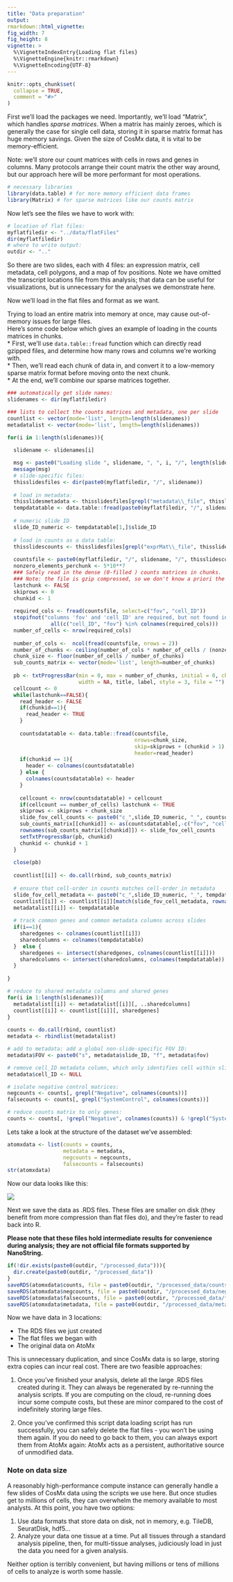 ```yaml
---
title: "Data preparation"
output: 
rmarkdown::html_vignette: 
fig_width: 7 
fig_height: 8 
vignette: >
  %\VignetteIndexEntry{Loading flat files}
  %\VignetteEngine{knitr::rmarkdown}
  %\VignetteEncoding{UTF-8}
---
```

<style>
p.caption {
  font-size: 1.5em;
}
</style>
```r
knitr::opts_chunk$set(
  collapse = TRUE,
  comment = "#>"
)
```


First we'll load the packages we need. 
Importantly, we'll load "Matrix", which handles *sparse matrices*. 
When a matrix has mainly zeroes, which is generally the case for single cell data,
storing it in sparse matrix format has huge memory savings. Given the size of CosMx
data, it is vital to be memory-efficient. 

Note: we'll store our count matrices with cells in rows and genes in columns. 
Many protocols arrange their count matrix the other way around, 
but our approach here will be more performant for most operations. 

```r
# necessary libraries
library(data.table) # for more memory efficient data frames
library(Matrix) # for sparse matrices like our counts matrix
```

Now let's see the files we have to work with:

```r
# location of flat files:
myflatfiledir <- "../data/flatFiles"
dir(myflatfiledir)
# where to write output:
outdir <- ".."
```
So there are two slides, each with 4 files: an expression matrix, cell metadata, cell polygons, and a map of fov positions.
Note we have omitted the transcript locations file from this analysis; that data can be useful for visualizations,
but is unnecessary for the analyses we demonstrate here.

Now we'll load in the flat files and format as we want.

Trying to load an entire matrix into memory at once, may cause out-of-memory issues for large files.  
Here's some code below which gives an example of loading in the counts matrices in chunks.  
* First, we'll use `data.table::fread` function which can directly read gzipped files, and determine how many rows and columns we're working with.  
* Then, we'll read each chunk of data in, and convert it to a low-memory sparse matrix format before moving onto the next chunk.  
* At the end, we'll combine our sparse matrices together.

```r
### automatically get slide names:
slidenames <- dir(myflatfiledir)

### lists to collect the counts matrices and metadata, one per slide
countlist <- vector(mode='list', length=length(slidenames)) 
metadatalist <- vector(mode='list', length=length(slidenames)) 

for(i in 1:length(slidenames)){
   
  slidename <- slidenames[i] 

  msg <- paste0("Loading slide ", slidename, ", ", i, "/", length(slidenames), ".")
  message(msg)    
  # slide-specific files:
  thisslidesfiles <- dir(paste0(myflatfiledir, "/", slidename))
  
  # load in metadata:
  thisslidesmetadata <- thisslidesfiles[grepl("metadata\\_file", thisslidesfiles)]
  tempdatatable <- data.table::fread(paste0(myflatfiledir, "/", slidename, "/", thisslidesmetadata))
  
  # numeric slide ID 
  slide_ID_numeric <- tempdatatable[1,]$slide_ID 
    
  # load in counts as a data table:
  thisslidescounts <- thisslidesfiles[grepl("exprMat\\_file", thisslidesfiles)]
  
  countsfile <- paste0(myflatfiledir, "/", slidename, "/", thisslidescounts)
  nonzero_elements_perchunk <- 5*10**7
  ### Safely read in the dense (0-filled ) counts matrices in chunks.
  ### Note: the file is gzip compressed, so we don't know a priori the number of chunks needed.
  lastchunk <- FALSE 
  skiprows <- 0
  chunkid <- 1
  
  required_cols <- fread(countsfile, select=c("fov", "cell_ID"))
  stopifnot("columns 'fov' and 'cell_ID' are required, but not found in the counts file" = 
              all(c("cell_ID", "fov") %in% colnames(required_cols)))
  number_of_cells <- nrow(required_cols)
  
  number_of_cols <-  ncol(fread(countsfile, nrows = 2))
  number_of_chunks <- ceiling(number_of_cols * number_of_cells / (nonzero_elements_perchunk))
  chunk_size <- floor(number_of_cells / number_of_chunks)
  sub_counts_matrix <- vector(mode='list', length=number_of_chunks)
   
  pb <- txtProgressBar(min = 0, max = number_of_chunks, initial = 0, char = "=",
                       width = NA, title, label, style = 3, file = "")
  cellcount <- 0
  while(lastchunk==FALSE){
    read_header <- FALSE
    if(chunkid==1){
      read_header <- TRUE
    }
    
    countsdatatable <- data.table::fread(countsfile,
                                         nrows=chunk_size,
                                         skip=skiprows + (chunkid > 1),
                                         header=read_header)
    if(chunkid == 1){
      header <- colnames(countsdatatable)
    } else {
      colnames(countsdatatable) <- header
    }
     
    cellcount <- nrow(countsdatatable) + cellcount     
    if(cellcount == number_of_cells) lastchunk <- TRUE
    skiprows <- skiprows + chunk_size
    slide_fov_cell_counts <- paste0("c_",slide_ID_numeric, "_", countsdatatable$fov, "_", countsdatatable$cell_ID)
    sub_counts_matrix[[chunkid]] <- as(countsdatatable[,-c("fov", "cell_ID"),with=FALSE], "sparseMatrix") 
    rownames(sub_counts_matrix[[chunkid]]) <- slide_fov_cell_counts 
    setTxtProgressBar(pb, chunkid)
    chunkid <- chunkid + 1
  }
  
  close(pb)   
  
  countlist[[i]] <- do.call(rbind, sub_counts_matrix) 
  
  # ensure that cell-order in counts matches cell-order in metadata   
  slide_fov_cell_metadata <- paste0("c_",slide_ID_numeric, "_", tempdatatable$fov, "_", tempdatatable$cell_ID)
  countlist[[i]] <- countlist[[i]][match(slide_fov_cell_metadata, rownames(countlist[[i]])),] 
  metadatalist[[i]] <- tempdatatable 
  
  # track common genes and common metadata columns across slides
  if(i==1){
    sharedgenes <- colnames(countlist[[i]]) 
    sharedcolumns <- colnames(tempdatatable)
  }  else {
    sharedgenes <- intersect(sharedgenes, colnames(countlist[[i]]))
    sharedcolumns <- intersect(sharedcolumns, colnames(tempdatatable))
  }
    
}

# reduce to shared metadata columns and shared genes
for(i in 1:length(slidenames)){
  metadatalist[[i]] <- metadatalist[[i]][, ..sharedcolumns]
  countlist[[i]] <- countlist[[i]][, sharedgenes]
}
 
counts <- do.call(rbind, countlist)
metadata <- rbindlist(metadatalist)

# add to metadata: add a global non-slide-specific FOV ID:
metadata$FOV <- paste0("s", metadata$slide_ID, "f", metadata$fov)

# remove cell_ID metadata column, which only identifies cell within slides, not across slides:
metadata$cell_ID <- NULL

# isolate negative control matrices:
negcounts <- counts[, grepl("Negative", colnames(counts))]
falsecounts <- counts[, grepl("SystemControl", colnames(counts))]

# reduce counts matrix to only genes:
counts <- counts[, !grepl("Negative", colnames(counts)) & !grepl("SystemControl", colnames(counts))]


```



Lets take a look at the structure of the dataset we've assembled:
```r
atomxdata <- list(counts = counts,
                  metadata = metadata,
                  negcounts = negcounts,
                  falsecounts = falsecounts)
str(atomxdata)
```

Now our data looks like this:

![](img/data1.png)


Next we save the data as .RDS files. These files are smaller on disk (they 
benefit from more compression than flat files do), and they're faster to read
back into R.

**Please note that these files hold intermediate results for convenience during analysis; they are not official file formats supported by NanoString.**

```r
if(!dir.exists(paste0(outdir, "/processed_data"))){
  dir.create(paste0(outdir, "/processed_data"))
}
saveRDS(atomxdata$counts, file = paste0(outdir, "/processed_data/counts_unfiltered.RDS"))
saveRDS(atomxdata$negcounts, file = paste0(outdir, "/processed_data/negcounts_unfiltered.RDS"))
saveRDS(atomxdata$falsecounts, file = paste0(outdir, "/processed_data/falsecounts_unfiltered.RDS"))
saveRDS(atomxdata$metadata, file = paste0(outdir, "/processed_data/metadata_unfiltered.RDS"))
```

Now we have data in 3 locations:

- The RDS files we just created
- The flat files we began with
- The original data on AtoMx

This is unnecessary duplication, and since CosMx data is so large, storing extra copies can incur real cost. 
There are two feasible approaches:

1. Once you've finished your analysis, delete all the large .RDS files created during it. 
They can always be regenerated by re-running the analysis scripts. 
If you are computing on the cloud, re-running does incur some compute costs, but these are minor compared to the cost of 
indefinitely storing large files. 

2. Once you've confirmed this script data loading script has run successfully,
you can safely delete the flat files - you won't be using them again. 
If you do need to go back to them, you can always export them from AtoMx again:
AtoMx acts as a persistent, authoritative source of unmodified data.

### Note on data size

A reasonably high-performance compute instance can generally handle a few slides of 
 CosMx data using the scripts we use here. But once studies get to millions of cells, they
 can overwhelm the memory available to most analysts. At this point, you have two options:

1. Use data formats that store data on disk, not in memory, e.g. TileDB, SeuratDisk, hdf5... 
2. Analyze your data one tissue at a time. Put all tissues through a standard analysis pipeline, then, for multi-tissue analyses, judiciously load in just the data you need
for a given analysis. 

Neither option is terribly convenient, but having millions or tens of millions of cells 
to analyze is worth some hassle. 


